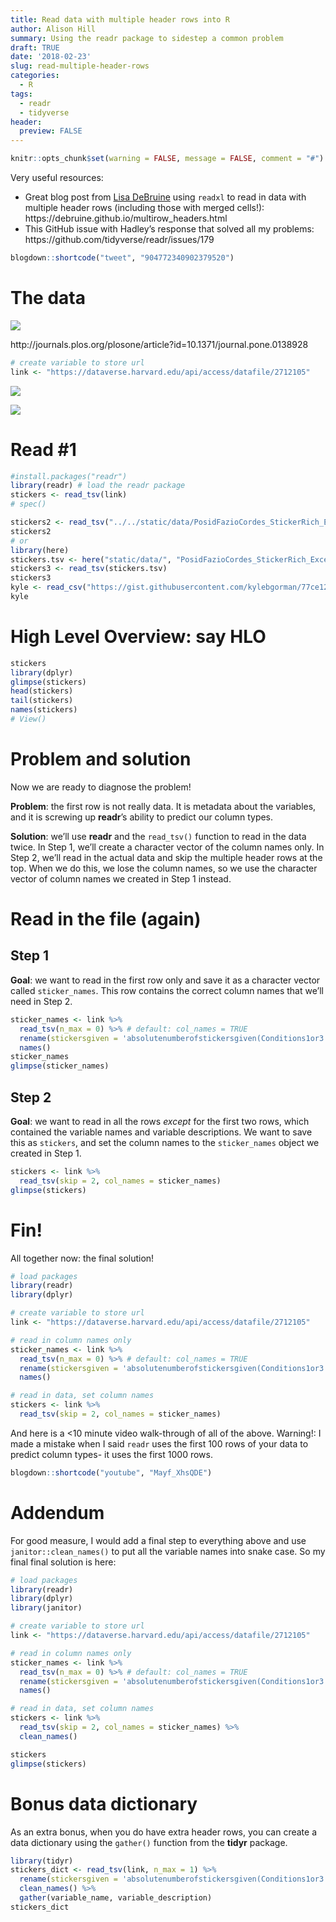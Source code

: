```yaml
---
title: Read data with multiple header rows into R
author: Alison Hill
summary: Using the readr package to sidestep a common problem
draft: TRUE
date: '2018-02-23'
slug: read-multiple-header-rows
categories:
  - R
tags:
  - readr
  - tidyverse
header:
  preview: FALSE
---
```


```r
knitr::opts_chunk$set(warning = FALSE, message = FALSE, comment = "#")
```

Very useful resources:

- Great blog post from [Lisa DeBruine](https://twitter.com/lisadebruine) using `readxl` to read in data with multiple header rows (including those with merged cells!): https://debruine.github.io/multirow_headers.html
- This GitHub issue with Hadley's response that solved all my problems:
https://github.com/tidyverse/readr/issues/179

```r
blogdown::shortcode("tweet", "904772340902379520")
```


# The data 

![](/img/posts/readr-headers/stickers-plos-one.png)

http://journals.plos.org/plosone/article?id=10.1371/journal.pone.0138928

```r
# create variable to store url
link <- "https://dataverse.harvard.edu/api/access/datafile/2712105"
```

![](/img/posts/readr-headers/stickers-txt.png)

![](/img/posts/readr-headers/stickers-table.png)

# Read #1

```r
#install.packages("readr")
library(readr) # load the readr package
stickers <- read_tsv(link) 
# spec()
```

```r
stickers2 <- read_tsv("../../static/data/PosidFazioCordes_StickerRich_Excel-Dataverse.tab.tsv")
stickers2
# or
library(here)
stickers.tsv <- here("static/data/", "PosidFazioCordes_StickerRich_Excel-Dataverse.tab.tsv")
stickers3 <- read_tsv(stickers.tsv)
stickers3
kyle <- read_csv("https://gist.githubusercontent.com/kylebgorman/77ce12c9167554ade560af9d34565c11/raw/c5d653fb146821ecd96a9aa085263c3f17480dd5/McFarlaneEtAl_MazeData-Deidentified.csv")
kyle
```


# High Level Overview: say HLO

```r
stickers
library(dplyr)
glimpse(stickers)
head(stickers)
tail(stickers)
names(stickers)
# View()
```


# Problem and solution

Now we are ready to diagnose the problem!

**Problem**: the first row is not really data. It is metadata about the variables, and it is screwing up **readr**'s ability to predict our column types.

**Solution**: we'll use **readr** and the `read_tsv()` function to read in the data twice. In Step 1, we'll create a character vector of the column names only. In Step 2, we'll read in the actual data and skip the multiple header rows at the top. When we do this, we lose the column names, so we use the character vector of column names we created in Step 1 instead. 

# Read in the file (again)

## Step 1

**Goal**: we want to read in the first row only and save it as a character vector called `sticker_names`. This row contains the correct column names that we'll need in Step 2.

```r
sticker_names <- link %>% 
  read_tsv(n_max = 0) %>% # default: col_names = TRUE
  rename(stickersgiven = 'absolutenumberofstickersgiven(Conditions1or3:Outof12;Conditions2or4:Outof30)') %>% 
  names()
sticker_names
glimpse(sticker_names)
```


## Step 2

**Goal**: we want to read in all the rows *except* for the first two rows, which contained the variable names and variable descriptions. We want to save this as `stickers`, and set the column names to the `sticker_names` object we created in Step 1.

```r
stickers <- link %>% 
  read_tsv(skip = 2, col_names = sticker_names)
glimpse(stickers)
```

# Fin!

All together now: the final solution!

```r
# load packages
library(readr)
library(dplyr)

# create variable to store url
link <- "https://dataverse.harvard.edu/api/access/datafile/2712105"

# read in column names only
sticker_names <- link %>% 
  read_tsv(n_max = 0) %>% # default: col_names = TRUE
  rename(stickersgiven = 'absolutenumberofstickersgiven(Conditions1or3:Outof12;Conditions2or4:Outof30)') %>% 
  names()

# read in data, set column names
stickers <- link %>% 
  read_tsv(skip = 2, col_names = sticker_names)
```

And here is a <10 minute video walk-through of all of the above. Warning!: I made a mistake when I said `readr` uses the first 100 rows of your data to predict column types- it uses the first 1000 rows. 


```r
blogdown::shortcode("youtube", "Mayf_XhsQDE")
```

# Addendum

For good measure, I would add a final step to everything above and use `janitor::clean_names()` to put all the variable names into snake case. So my final final solution is here:

```r
# load packages
library(readr)
library(dplyr)
library(janitor)

# create variable to store url
link <- "https://dataverse.harvard.edu/api/access/datafile/2712105"

# read in column names only
sticker_names <- link %>% 
  read_tsv(n_max = 0) %>% # default: col_names = TRUE
  rename(stickersgiven = 'absolutenumberofstickersgiven(Conditions1or3:Outof12;Conditions2or4:Outof30)') %>% 
  names()

# read in data, set column names
stickers <- link %>% 
  read_tsv(skip = 2, col_names = sticker_names) %>% 
  clean_names()
```

```r
stickers
glimpse(stickers)
```

# Bonus data dictionary

As an extra bonus, when you do have extra header rows, you can create a data dictionary using the `gather()` function from the **tidyr** package.

```r
library(tidyr)
stickers_dict <- read_tsv(link, n_max = 1) %>% 
  rename(stickersgiven = 'absolutenumberofstickersgiven(Conditions1or3:Outof12;Conditions2or4:Outof30)') %>% 
  clean_names() %>% 
  gather(variable_name, variable_description)
stickers_dict
```


